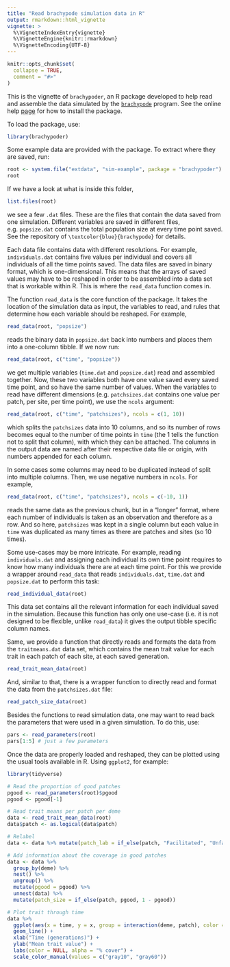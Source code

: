 ```yaml
---
title: "Read brachypode simulation data in R"
output: rmarkdown::html_vignette
vignette: >
  %\VignetteIndexEntry{vignette}
  %\VignetteEngine{knitr::rmarkdown}
  %\VignetteEncoding{UTF-8}
---
```


```r
knitr::opts_chunk$set(
  collapse = TRUE,
  comment = "#>"
)
```

This is the vignette of `brachypoder`, an R package developed to help read and assemble the data simulated by the [`brachypode`](https://github.com/rscherrer/brachypode) program. See the online help [page](https://github.com/rscherrer/brachypoder) for how to install the package.

To load the package, use:

```r
library(brachypoder)
```

Some example data are provided with the package. To extract where they are saved, run:

```r
root <- system.file("extdata", "sim-example", package = "brachypoder")
root
```

If we have a look at what is inside this folder,

```r
list.files(root)
```

we see a few `.dat` files. These are the files that contain the data saved from one simulation. Different variables are saved in different files, e.g. `popsize.dat` contains the total population size at every time point saved. See the repository of `\textcolor{blue}{brachypode}` for details.

Each data file contains data with different resolutions. For example, `individuals.dat` contains five values per individual and covers all individuals of all the time points saved. The data files are saved in binary format, which is one-dimensional. This means that the arrays of saved values may have to be reshaped in order to be assembled into a data set that is workable within R. This is where the `read_data` function comes in.

The function `read_data` is the core function of the package. It takes the location of the simulation data as input, the variables to read, and rules that determine how each variable should be reshaped. For example,

```r
read_data(root, "popsize")
```

reads the binary data in `popsize.dat` back into numbers and places them into a one-column tibble. If we now run:

```r
read_data(root, c("time", "popsize"))
```
 
we get multiple variables (`time.dat` and `popsize.dat`) read and assembled together. Now, these two variables both have one value saved every saved time point, and so have the same number of values. When the variables to read have different dimensions (e.g. `patchsizes.dat` contains one value per patch, per site, per time point), we use the `ncols` argument:

```r
read_data(root, c("time", "patchsizes"), ncols = c(1, 10))
```

which splits the `patchsizes` data into 10 columns, and so its number of rows becomes equal to the number of time points in `time` (the 1 tells the function not to split that column), with which they can be attached. The columns in the output data are named after their respective data file or origin, with numbers appended for each column.

In some cases some columns may need to be duplicated instead of split into multiple columns. Then, we use negative numbers in `ncols`. For example,

```r
read_data(root, c("time", "patchsizes"), ncols = c(-10, 1))
```

reads the same data as the previous chunk, but in a "longer" format, where each number of individuals is taken as an observation and therefore as a row. And so here, `patchsizes` was kept in a single column but each value in `time` was duplicated as many times as there are patches and sites (so 10 times).

Some use-cases may be more intricate. For example, reading `individuals.dat` and assigning each individual its own time point requires to know how many individuals there are at each time point. For this we provide a wrapper around `read_data` that reads `individuals.dat`, `time.dat` and `popsize.dat` to perform this task:

```r
read_individual_data(root)
```

This data set contains all the relevant information for each individual saved in the simulation. Because this function has only one use-case (i.e. it is not designed to be flexible, unlike `read_data`) it gives the output tibble specific column names.

Same, we provide a function that directly reads and formats the data from the `traitmeans.dat` data set, which contains the mean trait value for each trait in each patch of each site, at each saved generation.

```r
read_trait_mean_data(root)
```

And, similar to that, there is a wrapper function to directly read and format the data from the `patchsizes.dat` file:

```r
read_patch_size_data(root)
```

Besides the functions to read simulation data, one may want to read back the parameters that were used in a given simulation. To do this, use:

```r
pars <- read_parameters(root)
pars[1:5] # just a few parameters
```

Once the data are properly loaded and reshaped, they can be plotted using the usual tools available in R. Using `ggplot2`, for example:

```r
library(tidyverse)

# Read the proportion of good patches
pgood <- read_parameters(root)$pgood
pgood <- pgood[-1]

# Read trait means per patch per deme
data <- read_trait_mean_data(root)
data$patch <- as.logical(data$patch)

# Relabel
data <- data %>% mutate(patch_lab = if_else(patch, "Facilitated", "Unfacilitated"))

# Add information about the coverage in good patches
data <- data %>%
  group_by(deme) %>%
  nest() %>%
  ungroup() %>%
  mutate(pgood = pgood) %>%
  unnest(data) %>%
  mutate(patch_size = if_else(patch, pgood, 1 - pgood))

# Plot trait through time
data %>%
  ggplot(aes(x = time, y = x, group = interaction(deme, patch), color = patch_lab, alpha = patch_size)) +
  geom_line() +
  xlab("Time (generations)") +
  ylab("Mean trait value") +
  labs(color = NULL, alpha = "% cover") +
  scale_color_manual(values = c("gray10", "gray60"))

```
